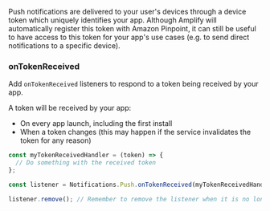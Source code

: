 Push notifications are delivered to your user's devices through a device token which uniquely identifies your app. Although Amplify will automatically register this token with Amazon Pinpoint, it can still be useful to have access to this token for your app's use cases (e.g. to send direct notifications to a specific device).

### onTokenReceived

Add `onTokenReceived` listeners to respond to a token being received by your app.

A token will be received by your app:

- On every app launch, including the first install
- When a token changes (this may happen if the service invalidates the token for any reason)

```js
const myTokenReceivedHandler = (token) => {
  // Do something with the received token
};

const listener = Notifications.Push.onTokenReceived(myTokenReceivedHandler);

listener.remove(); // Remember to remove the listener when it is no longer needed
```
